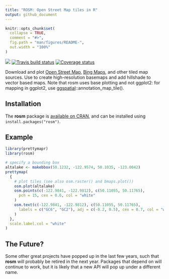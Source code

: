 ```yaml
---
title: "ROSM: Open Street Map tiles in R"
output: github_document
---
```


<!-- README.md is generated from README.Rmd. Please edit that file -->

```r
knitr::opts_chunk$set(
  collapse = TRUE,
  comment = "#>",
  fig.path = "man/figures/README-",
  out.width = "100%"
)
```

[![](http://cranlogs.r-pkg.org/badges/rosm)](https://cran.r-project.org/package=rosm)  [![Travis build status](https://travis-ci.org/paleolimbot/rosm.svg?branch=master)](https://travis-ci.org/paleolimbot/rosm) [![Coverage status](https://codecov.io/gh/paleolimbot/rosm/branch/master/graph/badge.svg)](https://codecov.io/github/paleolimbot/rosm?branch=master)

Download and plot [Open Street Map](https://www.openstreetmap.org/), [Bing Maps](https://www.bing.com/maps), and other tiled map sources. Use to create high-resolution basemaps and add hillshade to vector based maps. Note that rosm uses base plotting and not ggplot2: for mapping in ggplot2, use [ggspatial](https://github.com/paleolimbot/ggspatial)::annotation_map_tile().

## Installation

The **rosm** package is [available on CRAN](https://cran.r-project.org/package=rosm), and can be installed using `install.packages("rosm")`.

## Example

```r
library(prettymapr)
library(rosm)

# specify a bounding box
altalake <- makebbox(50.1232, -122.9574, 50.1035, -123.0042)
prettymap(
  {
    # plot tiles (see also osm.raster() and bmaps.plot())
    osm.plot(altalake)
    osm.points(c(-122.9841, -122.9812), c(50.11055, 50.11765),
      pch = 15, cex = 0.6, col = "white"
    )
    osm.text(c(-122.9841, -122.9812), c(50.11055, 50.11765),
      labels = c("GC6", "GC2"), adj = c(-0.2, 0.5), cex = 0.7, col = "white"
    )
  },
  scale.label.col = "white"
)
```


## The Future?

Some other great projects have popped up in the last few years, such that **rosm** will probably be retired in the next year. Packages that depend on will continue to work, but it is likely that a new API will pop up under a different name.
